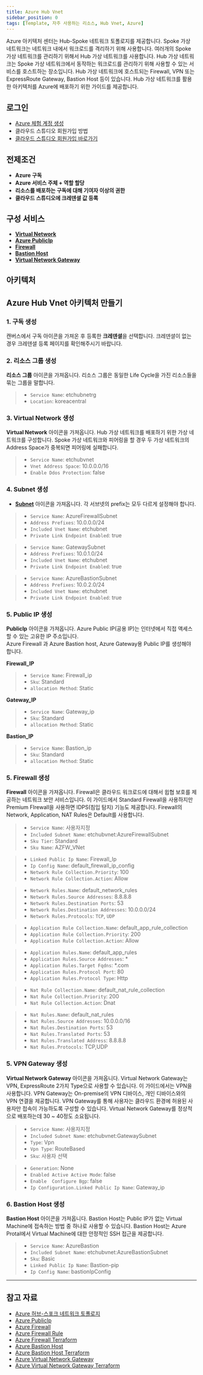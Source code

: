 ```yaml
---
title: Azure Hub Vnet
sidebar_position: 0
tags: [Template, 자주 사용하는 리소스, Hub Vnet, Azure]
---
```



Azure 아키텍처 센터는 Hub-Spoke 네트워크 토폴로지를 제공합니다.
Spoke 가상 네트워크는 네트워크 내에서 워크로드를 격리하기 위해 사용합니다.
여러개의 Spoke 가상 네트워크를 관리하기 위해서 Hub 가상 네트워크를 사용합니다.
Hub 가상 네트워크는 Spoke 가상 네트워크에서 동작하는 워크로드를 관리하기 위해 사용할 수 있는 서비스를 호스트하는 장소입니다.
Hub 가상 네트워크에 호스트되는 Firewall, VPN 또는 ExpressRoute Gateway, Bastion Host 등이 있습니다.
Hub 가상 네트워크를 활용한 아키텍처를 Azure에 배포하기 위한 가이드를 제공합니다.

## 로그인
- [Azure 체험 계정 생성](https://azure.microsoft.com/ko-kr/free/)
- <Link to="/docs/start/sign-up">클라우드 스튜디오 회원가입 방법</Link>
- [클라우드 스튜디오 회원가입 바로가기](https://cloudstudio.cloudraw.kr/signup)

## 전제조건
- **Azure 구독**
- **Azure 서비스 주체 + 역할 할당**
- **리소스를 배포하는 구독에 대해 기여자 이상의 권한**
- **클라우드 스튜디오에 크레덴셜 값 등록**

## 구성 서비스
- [**Virtual Network**](https://docs.cstudio.app/docs/resource/azure/Network/VirtualNetwork)
- [**Azure PublicIp**](https://docs.cstudio.app/docs/resource/azure/Network/PublicIp)
- [**Firewall**](https://docs.cstudio.app/docs/resource/azure/Network/Firewall)
- [**Bastion Host**](https://docs.cstudio.app/docs/resource/azure/Network/BastionHost)
- [**Virtual Network Gateway**](https://docs.cstudio.app/docs/resource/azure/Network/VirtualNetworkGateway)


## 아키텍처
<caption caption="" src={azure16} />

## Azure Hub Vnet 아키텍처 만들기
### 1. 구독 생성
캔버스에서 구독 아이콘을 가져온 후 등록한 **크레덴셜**을 선택합니다.
크레덴셜이 없는 경우 크레덴셜 등록 페이지를 확인해주시기 바랍니다.
<caption caption="[그림.1] Azure Hub Vnet 1" src={azure1} />

### 2. 리소스 그룹 생성
**리소스 그룹** 아이콘을 가져옵니다.
리소스 그룹은 동일한 Life Cycle을 가진 리소스들을 묶는 그룹을 말합니다.

> - ```Service Name```: etchubnetrg
> - ```Location```: koreacentral

<caption caption="[그림.2] Azure Hub Vnet 2" src={azure2} />

### 3. Virtual Network 생성
**Virtual Network** 아이콘을 가져옵니다.
Hub 가상 네트워크를 배포하기 위한 가상 네트워크를 구성합니다.
Spoke 가상 네트워크와 피어링을 할 경우 두 가상 네트워크의 Address Space가 중복되면 피어링에 실패합니다.

> - ```Service Name```: etchubvnet
> - ```Vnet Address Space```: 10.0.0.0/16
> - ```Enable Ddos Protection```: false

<caption caption="[그림.3] Azure Hub Vnet 3" src={azure3} />

### 4. Subnet 생성
- [**Subnet**](https://docs.cstudio.app/docs/resource/azure/Network/Subnet) 아이콘을 가져옵니다. 
각 서브넷의 prefix는 모두 다르게 설정해야 합니다.

> - ```Service Name```: AzureFirewallSubnet
> - ```Address Prefixes```: 10.0.0.0/24
> - ```Included Vnet Name```: etchubnet
> - ```Private Link Endpoint Enabled```: true

> - ```Service Name```: GatewaySubnet
> - ```Address Prefixes```: 10.0.1.0/24
> - ```Included Vnet Name```: etchubnet
> - ```Private Link Endpoint Enabled```: true

> - ```Service Name```: AzureBastionSubnet
> - ```Address Prefixes```: 10.0.2.0/24
> - ```Included Vnet Name```: etchubnet
> - ```Private Link Endpoint Enabled```: true

<caption caption="[그림.4] Azure Hub Vnet 4" src={azure4} />

### 5. Public IP 생성
**PublicIp** 아이콘을 가져옵니다.
Azure Public IP(공용 IP)는 인터넷에서 직접 액세스할 수 있는 고유한 IP 주소입니다.   
Azure Firewall 과 Azure Bastion host, Azure Gateway용 Public IP를 생성해야 합니다.

**Firewall_IP**
> - ```Service Name```: Firewall_ip
> - ```Sku```: Standard
> - ```allocation Method```: Static

**Gateway_IP**
> - ```Service Name```: Gateway_ip
> - ```Sku```: Standard
> - ```allocation Method```: Static

**Bastion_IP**
> - ```Service Name```: Bastion_ip
> - ```Sku```: Standard
> - ```allocation Method```: Static

<caption caption="[그림.5] Azure Hub Vnet 5" src={azure5} />

### 5. Firewall 생성
**Firewall** 아이콘을 가져옵니다.
Firewall은 클라우드 워크로드에 대해서 윕협 보호를 제공하는 네트워크 보안 서비스입니다.
이 가이드에서 Standard Firewall을 사용하지만 Premium FIrewall을 사용하면 IDPS(침입 탐지) 기능도 제공합니다.
Firewall의 Network, Application, NAT Rules은 Default를 사용합니다.

> - ```Service Name```: 사용자지정
> - ```Included Subnet Name```: etchubvnet:AzureFirewallSubnet
> - ```Sku Tier```: Standard
> - ```Sku Name```: AZFW_VNet

<caption caption="[그림.6] Azure Hub Vnet 6" src={azure6} />

> - ```Linked Public Ip Name```: Firewall_Ip
> - ```Ip Config Name```: default_firewall_ip_config
> - ```Network Rule Collection.Priority```: 100
> - ```Network Rule Collection.Action```: Allow


<caption caption="[그림.7] Azure Hub Vnet 7" src={azure7} />

> - ```Network Rules.Name```: default_network_rules
> - ```Network Rules.Source Addresses```: 8.8.8.8
> - ```Network Rules.Destination Ports```: 53
> - ```Network Rules.Destination Addresses```: 10.0.0.0/24
> - ```Network Rules.Protocols```: ```TCP```, ```UDP```


<caption caption="[그림.8] Azure Hub Vnet 8" src={azure8} />

> - ```Application Rule Collection.Name```: default_app_rule_collection
> - ```Application Rule Collection.Priority```: 200
> - ```Application Rule Collection.Action```: Allow

<caption caption="[그림.9] Azure Hub Vnet 9" src={azure9} />


> - ```Application Rules.Name```: default_app_rules
> - ```Application Rules.Source Addresses```: *
> - ```Application Rules.Target Fqdns```: *.com
> - ```Application Rules.Protocol Port```: 80
> - ```Application Rules.Protocol Type```: Http

<caption caption="[그림.10] Azure Hub Vnet 10" src={azure10} />

> - ```Nat Rule Collection.Name```: default_nat_rule_collection
> - ```Nat Rule Collection.Priority```: 200
> - ```Nat Rule Collection.Action```: Dnat

<caption caption="[그림.11] Azure Hub Vnet 11" src={azure11} />

> - ```Nat Rules.Name```: default_nat_rules
> - ```Nat Rules.Source Addresses```: 10.0.0.0/16
> - ```Nat Rules.Destination Ports```: 53
> - ```Nat Rules.Translated Ports```: 53
> - ```Nat Rules.Translated Address```: 8.8.8.8
> - ```Nat Rules.Protocols```: TCP,UDP

<caption caption="[그림.12] Azure Hub Vnet 12" src={azure12} />

### 5. VPN Gateway 생성
**Virtual Network Gateway** 아이콘을 가져옵니다.
Virtual Network Gateway는 VPN, ExpressRoute 2가지 Type으로 사용할 수 있습니다. 이 가이드에서는 VPN을 사용합니다.
VPN Gateway는 On-premise의 VPN 디바이스, 개인 디바이스와의 VPN 연결을 제공합니다.
VPN Gateway를 통해 사용자는 클라우드 환경에 허용된 사용자만 접속이 가능하도록 구성할 수 있습니다.
Virtual Network Gateway를 정상적으로 배포하는데 30 ~ 40정도 소요됩니다.

> - ```Service Name```: 사용자지정
> - ```Included Subnet Name```: etchubvnet:GatewaySubnet
> - ```Type```: Vpn
> - ```Vpn Type```: RouteBased
> - ```Sku```: 사용자 선택

<caption caption="[그림.13] Azure Hub Vnet 13" src={azure13} />

> - ```Generation```: None
> - ```Enabled Active Active Mode```: false
> - ```Enable  Configure Bgp```: false
> - ```Ip Configuration.Linked Public Ip Name```: Gateway_ip

<caption caption="[그림.14] Azure Hub Vnet 14" src={azure14} />

### 6. Bastion Host 생성
**Bastion Host** 아이콘을 가져옵니다.
Bastion Host는 Public IP가 없는 Virtual Machine에 접속하는 방법 중 하나로 사용할 수 있습니다.
Bastion Host는 Azure Protal에서 Virtual Machine에 대한 안정적인 SSH 접근을 제공합니다. 

> - ```Service Name```: AzureBastion
> - ```Included Subnet Name```: etchubvnet:AzureBastionSubnet
> - ```Sku```: Basic
> - ```Linked Public Ip Name```: Bastion-pip
> - ```Ip Config Name```: bastionIpConfig

<caption caption="[그림.15] Azure Hub Vnet 15" src={azure15} />

<hr />

## 참고 자료
- [Azure 허브-스포크 네트워크 토폴로지](https://docs.microsoft.com/ko-kr/azure/architecture/reference-architectures/hybrid-networking/hub-spoke?tabs=cli)
- [Azure PublicIp](https://docs.cstudio.app/docs/resource/azure/Network/PublicIp)
- [Azure Firewall](https://docs.microsoft.com/ko-kr/azure/firewall/)
- [Azure Firewall Rule](https://docs.microsoft.com/ko-kr/azure/firewall/policy-rule-sets)
- [Azure Firewall Terraform](https://registry.terraform.io/providers/hashicorp/azurerm/latest/docs/resources/firewall)
- [Azure Bastion Host](https://docs.microsoft.com/ko-kr/azure/bastion/)
- [Azure Bastion Host Terraform](https://registry.terraform.io/providers/hashicorp/azurerm/latest/docs/resources/bastion_host)
- [Azure Virtual Network Gateway](https://docs.microsoft.com/ko-kr/azure/vpn-gateway/)
- [Azure Virtual Network Gateway Terraform](https://registry.terraform.io/providers/hashicorp/azurerm/latest/docs/resources/virtual_network_gateway)